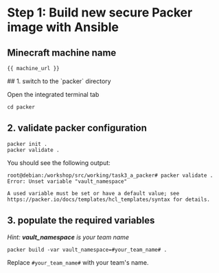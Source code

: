 # Step 1: Build new secure Packer image with Ansible

## **Minecraft machine name**
```
{{ machine_url }}
```
<Task id="packer_build">
## 1. switch to the `packer` directory

Open the integrated terminal tab
```
cd packer
```
## 2. validate packer configuration
```
packer init .
packer validate .
```

You should see the following output:

```
root@debian:/workshop/src/working/task3_a_packer# packer validate .
Error: Unset variable "vault_namespace"

A used variable must be set or have a default value; see
https://packer.io/docs/templates/hcl_templates/syntax for details.
```

## 3. populate the required variables
*Hint: **vault_namespace** is your team name*

```hcl
packer build -var vault_namespace=#your_team_name# .
```
Replace `#your_team_name#` with your team's name.
</Task>

